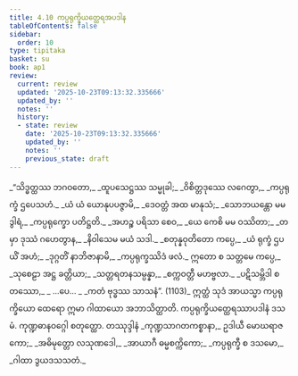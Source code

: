 ```yaml
---
title: 4.10 ကပ္ပရုက္ခိယတ္ထေရအပဒါန
tableOfContents: false
sidebar:
  order: 10
type: tipitaka
basket: su
book: ap1
review:
  current: review
  updated: '2025-10-23T09:13:32.335666'
  updated_by: ''
  notes: ''
  history:
  - state: review
    date: '2025-10-23T09:13:32.335666'
    updated_by: ''
    notes: ''
    previous_state: draft
---
```



<ReviewStatus review={frontmatter.review} showDetails={true} />

<HypothesisAnnotation frontmatter={frontmatter} />

<DynamicBreadcrumb />

<Division number="108" book="ap1" e="ch" v="20" p="100">

<Paragraph number="1198" type="verses" book="ap1">
_“သိဒ္ဓတ္ထဿ ဘဂဝတော,_  
_ထူပသေဋ္ဌဿ သမ္မုခါ;_  
_ဝိစိတ္တဒုဿေ လဂေတွာ,_  
_ကပ္ပရုက္ခံ ဌပေသဟံ._  

</Paragraph>

</Division>
<Division number="109" book="ap1" e="ch" v="20" p="101">

<Paragraph number="1199" type="verses" book="ap1">
_ယံ ယံ ယောနုပပဇ္ဇာမိ,_  
_ဒေဝတ္တံ အထ မာနုသံ;_  
_သောဘယန္တော မမ ဒွါရံ,_  
_ကပ္ပရုက္ခော ပတိဋ္ဌတိ._  

</Paragraph>

</Division>
<Division number="110" book="ap1" e="ch" v="20" p="101">

<Paragraph number="1200" type="verses" book="ap1">
_အဟဉ္စ ပရိသာ စေဝ,_  
_ယေ ကေစိ မမ ဝဿိတာ;_  
_တမှာ ဒုဿံ ဂဟေတွာန,_  
_နိဝါသေမ မယံ သဒါ._  

</Paragraph>

</Division>
<Division number="111" book="ap1" e="ch" v="20" p="101">

<Paragraph number="1201" type="verses" book="ap1">
_စတုန္နဝုတိတော ကပ္ပေ,_  
_ယံ ရုက္ခံ ဌပယိံ အဟံ;_  
_ဒုဂ္ဂတိံ နာဘိဇာနာမိ,_  
_ကပ္ပရုက္ခဿိဒံ ဖလံ._  

</Paragraph>

</Division>
<Division number="112" book="ap1" e="ch" v="20" p="101">

<Paragraph number="1202" type="verses" book="ap1">
ဣတော စ သတ္တမေ ကပ္ပေ,_  
_သုစေဠာ အဋ္ဌ ခတ္တိယာ;_  
_သတ္တရတနသမ္ပန္နာ,_  
_စက္ကဝတ္တီ မဟဗ္ဗလာ._  

</Paragraph>

</Division>
<Division number="113" book="ap1" e="ch" v="20" p="101">

<Paragraph number="1203" type="verses" book="ap1">
_ပဋိသမ္ဘိဒါ စတဿော,_  
_ …ပေ… _  
_ကတံ ဗုဒ္ဓဿ သာသနံ”. (1103)_  

</Paragraph>

<Paragraph number="1204" book="ap1">
ဣတ္ထံ သုဒံ အာယသ္မာ ကပ္ပရုက္ခိယော ထေရော ဣမာ ဂါထာယော အဘာသိတ္ထာတိ.

</Paragraph>
</Division>

<Paragraph number="1205" type="center" book="ap1">
ကပ္ပရုက္ခိယတ္ထေရဿာပဒါနံ ဒသမံ.



</Paragraph>

<Paragraph number="1206" type="center" book="ap1">
ကုဏ္ဍဓာနဝဂ္ဂေါ စတုတ္ထော.



</Paragraph>

<Paragraph number="1207" type="center" book="ap1">
တဿုဒ္ဒါနံ


</Paragraph>

<Paragraph number="1208" type="verses" book="ap1">
_ကုဏ္ဍသာဂတကစ္စာနာ,_  
ဥဒါယီ မောဃရာဇကော;_  
_အဓိမုတ္တော လသုဏဒေါ,_  
_အာယာဂီ ဓမ္မစက္ကိကော;_  
_ကပ္ပရုက္ခီ စ ဒသမော,_  
_ဂါထာ ဒွယဒသသတံ._
</Paragraph>